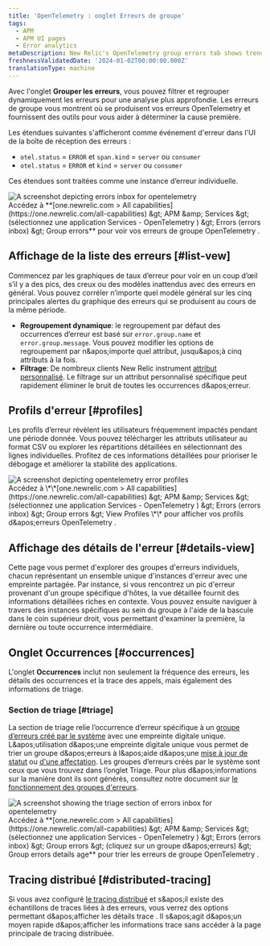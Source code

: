 ```yaml
---
title: 'OpenTelemetry : onglet Erreurs de groupe'
tags:
  - APM
  - APM UI pages
  - Error analytics
metaDescription: New Relic's OpenTelemetry group errors tab shows trends and anomalies that help you compare and troubleshoot error events.
freshnessValidatedDate: '2024-01-02T00:00:00.000Z'
translationType: machine
---
```


Avec l&apos;onglet **Grouper les erreurs**, vous pouvez filtrer et regrouper dynamiquement les erreurs pour une analyse plus approfondie. Les erreurs de groupe vous montrent où se produisent vos erreurs OpenTelemetry et fournissent des outils pour vous aider à déterminer la cause première.

Les étendues suivantes s&apos;afficheront comme événement d&apos;erreur dans l&apos;UI de la boîte de réception des erreurs :

* `otel.status` = `ERROR` et `span.kind` = `server` ou `consumer`
* `otel.status` = `ERROR` et `kind` = `server` ou `consumer`

Ces étendues sont traitées comme une instance d’erreur individuelle.

<img title="otel errors inbox" alt="A screenshot depicting errors inbox for opentelemetry" src="/images/errors-inbox_screenshot-full_otel-errors-inbox.webp" />

<figcaption>
  Accédez à **[one.newrelic.com &gt; All capabilities](https://one.newrelic.com/all-capabilities) &amp;gt; APM &amp;amp; Services &amp;gt; (sélectionnez une application Services - OpenTelemetry ) &amp;gt; Errors (errors inbox) &amp;gt; Group errors** pour voir vos erreurs de groupe OpenTelemetry .
</figcaption>

## Affichage de la liste des erreurs [#list-vew]

Commencez par les graphiques de taux d’erreur pour voir en un coup d’œil s’il y a des pics, des creux ou des modèles inattendus avec des erreurs en général. Vous pouvez corréler n’importe quel modèle général sur les cinq principales alertes du graphique des erreurs qui se produisent au cours de la même période.

* **Regroupement dynamique**: le regroupement par défaut des occurrences d’erreur est basé sur `error.group.name` et `error.group.message`. Vous pouvez modifier les options de regroupement par n&amp;apos;importe quel attribut, jusqu&amp;apos;à cinq attributs à la fois.
* **Filtrage**: De nombreux clients New Relic instrument [attribut personnalisé](/docs/data-apis/custom-data/custom-events/collect-custom-attributes/#enabling-custom). Le filtrage sur un attribut personnalisé spécifique peut rapidement éliminer le bruit de toutes les occurrences d&amp;apos;erreur.

## Profils d&apos;erreur [#profiles]

Les profils d’erreur révèlent les utilisateurs fréquemment impactés pendant une période donnée. Vous pouvez télécharger les attributs utilisateur au format CSV ou explorer les répartitions détaillées en sélectionnant des lignes individuelles. Profitez de ces informations détaillées pour prioriser le débogage et améliorer la stabilité des applications.

<img title="otel error profiles" alt="A screenshot depicting opentelemetry error profiles" src="/images/errors-inbox_screenshot-crop_otel-error-profiles.webp" />

<figcaption>
  Accédez à \*\*[one.newrelic.com &gt; All capabilities](https://one.newrelic.com/all-capabilities) &amp;gt; APM &amp;amp; Services &amp;gt; (sélectionnez une application Services - OpenTelemetry ) &amp;gt; Errors (errors inbox) &amp;gt; Group errors &amp;gt; View Profiles \*\* pour afficher vos profils d&amp;apos;erreurs OpenTelemetry .
</figcaption>

## Affichage des détails de l&apos;erreur [#details-view]

Cette page vous permet d&apos;explorer des groupes d&apos;erreurs individuels, chacun représentant un ensemble unique d&apos;instances d&apos;erreur avec une empreinte partagée. Par instance, si vous rencontrez un pic d&apos;erreur provenant d&apos;un groupe spécifique d&apos;hôtes, la vue détaillée fournit des informations détaillées riches en contexte. Vous pouvez ensuite naviguer à travers des instances spécifiques au sein du groupe à l&apos;aide de la bascule dans le coin supérieur droit, vous permettant d&apos;examiner la première, la dernière ou toute occurrence intermédiaire.

## Onglet Occurrences [#occurrences]

L&apos;onglet **Occurrences** inclut non seulement la fréquence des erreurs, les détails des occurrences et la trace des appels, mais également des informations de triage.

### Section de triage [#triage]

La section de triage relie l’occurrence d’erreur spécifique à un [groupe d’erreurs créé par le système](/docs/errors-inbox/errors-inbox/#groups) avec une empreinte digitale unique. L&amp;apos;utilisation d&amp;apos;une empreinte digitale unique vous permet de trier un groupe d&amp;apos;erreurs à l&amp;apos;aide d&amp;apos;une [mise à jour de statut](/docs/errors-inbox/errors-inbox/#status) ou [d&apos;une affectation](/docs/errors-inbox/errors-inbox/#assign). Les groupes d’erreurs créés par le système sont ceux que vous trouvez dans l’onglet Triage. Pour plus d&amp;apos;informations sur la manière dont ils sont générés, consultez notre document sur [le fonctionnement des groupes d&apos;erreurs](/docs/errors-inbox/errors-inbox/#how-groups-work).

<img title="triage section" alt="A screenshot showing the triage section of errors inbox for opentelemetry" src="/images/errors-inbox_screenshot-crop_triage-otel-errors-inbox.webp" />

<figcaption>
  Accédez à **[one.newrelic.com &gt; All capabilities](https://one.newrelic.com/all-capabilities) &amp;gt; APM &amp;amp; Services &amp;gt; (sélectionnez une application Services - OpenTelemetry ) &amp;gt; Errors (errors inbox) &amp;gt; Group errors &amp;gt; (cliquez sur un groupe d&amp;apos;erreurs) &amp;gt; Group errors details age** pour trier les erreurs de groupe OpenTelemetry .
</figcaption>

## Tracing distribué [#distributed-tracing]

Si vous avez configuré [le tracing distribué](/docs/distributed-tracing/concepts/quick-start/) et s&amp;apos;il existe des échantillons de traces liées à des erreurs, vous verrez des options permettant d&amp;apos;afficher les détails trace . Il s&amp;apos;agit d&amp;apos;un moyen rapide d&amp;apos;afficher les informations trace sans accéder à la page principale de tracing distribuée.